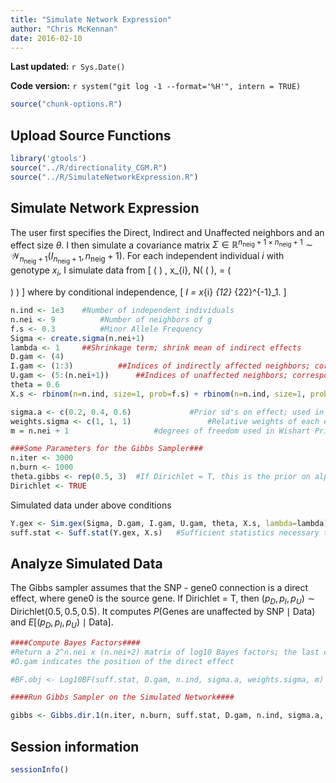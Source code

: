 ```yaml
---
title: "Simulate Network Expression"
author: "Chris McKennan"
date: 2016-02-10
---
```


**Last updated:** `r Sys.Date()`

**Code version:** `r system("git log -1 --format='%H'", intern = TRUE)`

```r
source("chunk-options.R")
```

## Upload Source Functions

```r
library('gtools')
source("../R/directionality_CGM.R")
source("../R/SimulateNetworkExpression.R")
```

## Simulate Network Expression
The user first specifies the Direct, Indirect and Unaffected neighbors and an effect size $\theta$. I then simulate a covariance matrix $\Sigma \in \mathbb{R}^{n_{\text{neig}} + 1 \times n_{\text{neig}} + 1} \sim \mathcal{W}_{n_{\text{neig}} + 1}\left( I_{n_{\text{neig}} + 1}, n_{\text{neig}} + 1 \right)$. For each independent individual $i$ with genotype $x_i$, I simulate data from
\[
  \left( \begin{matrix}
	Y_{I,i}\\
	Y_{D,i}\\
	Y_{U,i}
\end{matrix} \right) \mid \theta, x_{i}, \Sigma \sim N\left( \left( \begin{matrix}
\mu_I\\
\theta_s x_{i}\\
0
\end{matrix} \right), \Sigma = \left( \begin{matrix}
\Sigma_{11} & \Sigma_{12}\\
\Sigma_{21} & \Sigma_{22}
\end{matrix} \right) \right)
\]
where by conditional independence,
\[
 \mu_I = \theta x_{i} \Sigma_{12} \Sigma_{22}^{-1}\vec{e}_1.
\]

```r
n.ind <- 1e3  	#Number of independent individuals
n.nei <- 9			#Number of neighbors of g
f.s <- 0.3			#Minor Allele Frequency
Sigma <- create.sigma(n.nei+1)
lambda <- 1		##Shrinkage term; shrink mean of indirect effects
D.gam <- (4)
I.gam <- (1:3)			##Indices of indirectly affected neighbors; correspond to indices of Sigma
U.gam <- (5:(n.nei+1))		##Indices of unaffected neighbors; correspond to indices of Sigma
theta = 0.6
X.s <- rbinom(n=n.ind, size=1, prob=f.s) + rbinom(n=n.ind, size=1, prob=f.s)			#Genotype vector of n.ind individuals under HWE

sigma.a <- c(0.2, 0.4, 0.6)				#Prior sd's on effect; used in BF calculation
weights.sigma <- c(1, 1, 1)					#Relative weights of each element of sigma.a
m = n.nei + 1					#degrees of freedom used in Wishart Prior; must be at least n.nei + 1

###Some Parameters for the Gibbs Sampler###
n.iter <- 3000
n.burn <- 1000
theta.gibbs <- rep(0.5, 3)  #If Dirichlet = T, this is the prior on alpha. Otherwise, this is proportional to the probability of unaffected, indirectly affected, directly affected by the cis-eQTL
Dirichlet <- TRUE
```

Simulated data under above conditions
```r
Y.gex <- Sim.gex(Sigma, D.gam, I.gam, U.gam, theta, X.s, lambda=lambda)  		#n.ind x (n.nei + 1) gene expression matrix in the order of input Sigma
suff.stat <- Suff.stat(Y.gex, X.s)   #Sufficient statistics necessary to calculate Bayes Factor
```

## Analyze Simulated Data
The Gibbs sampler assumes that the SNP - gene0 connection is a direct effect, where gene0 is the source gene. If Dirichlet = T, then $\left( p_D, p_I, p_U\right) \sim \text{Dirichlet}\left( 0.5, 0.5, 0.5\right)$. It computes $P\left( \text{Genes are unaffected by SNP} \mid \text{Data} \right)$ and $E\left[ \left( p_D, p_I, p_U\right) \mid \text{Data} \right]$.
```r
####Compute Bayes Factors####
#Return a 2^n.nei x (n.nei+2) matrix of log10 Bayes factors; the last column are the log10 BF's and the preceding columns give the partitions
#D.gam indicates the position of the direct effect

#BF.obj <- Log10BF(suff.stat, D.gam, n.ind, sigma.a, weights.sigma, m)

####Run Gibbs Sampler on the Simulated Network####

gibbs <- Gibbs.dir.1(n.iter, n.burn, suff.stat, D.gam, n.ind, sigma.a, weights.sigma, m, theta.gibbs, Dirichlet)

```

## Session information

```r
sessionInfo()
```
